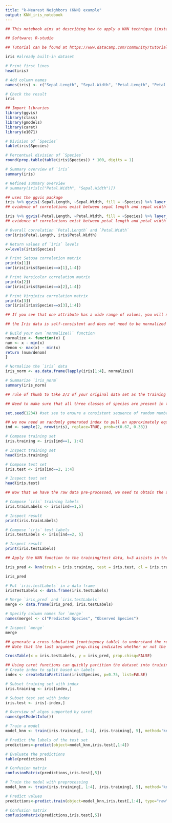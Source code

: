 ```yaml
---
title: "k-Nearest Neighbors (KNN) example"
output: KNN_iris_notebook
---
```

```r
## This notebook aims at describing how to apply a KNN technique (instance-based learning), where new data are classified based on stored, labeled instances. 

## Software: R-studio

## Tutorial can be found at https://www.datacamp.com/community/tutorials/machine-learning-in-r

```


```r
iris #already built-in dataset

# Print first lines
head(iris)

# Add column names
names(iris) <- c("Sepal.Length", "Sepal.Width", "Petal.Length", "Petal.Width", "Species")

# Check the result
iris

## Import libraries
library(ggvis)
library(class)
library(gmodels)
library(caret)
library(e1071)
```

```r
# Division of `Species`
table(iris$Species) 

# Percentual division of `Species`
round(prop.table(table(iris$Species)) * 100, digits = 1)

# Summary overview of `iris`
summary(iris) 

# Refined summary overview
# summary(iris[c("Petal.Width", "Sepal.Width")])

## uses the ggvis package
iris %>% ggvis(~Sepal.Length, ~Sepal.Width, fill = ~Species) %>% layer_points()
## evidence of correlations exist between sepal length and sepal width

iris %>% ggvis(~Petal.Length, ~Petal.Width, fill = ~Species) %>% layer_points()
## evidence of correlations exist between petal length and petal width
```

```r
# Overall correlation `Petal.Length` and `Petal.Width`
cor(iris$Petal.Length, iris$Petal.Width)

# Return values of `iris` levels 
x=levels(iris$Species)

# Print Setosa correlation matrix
print(x[1])
cor(iris[iris$Species==x[1],1:4])

# Print Versicolor correlation matrix
print(x[2])
cor(iris[iris$Species==x[2],1:4])

# Print Virginica correlation matrix
print(x[3])
cor(iris[iris$Species==x[3],1:4])
```

```r
## If you see that one attribute has a wide range of values, you will need to normalize your dataset, because this means that the distance will be dominated by this feature.

## the Iris data is self-consistent and does not need to be normalized but we will epxlore how to do it anyway

# Build your own `normalize()` function
normalize <- function(x) {
num <- x - min(x)
denom <- max(x) - min(x)
return (num/denom)
}

# Normalize the `iris` data
iris_norm <- as.data.frame(lapply(iris[1:4], normalize))

# Summarize `iris_norm`
summary(iris_norm)

```

```r
## rule of thumb to take 2/3 of your original data set as the training set, while the 1/3 that remains will compose the test set.

## Need to make sure that all three classes of species are present in the training model with equal representation

set.seed(1234) #set see to ensure a consistent sequence of random numbers

## we now need an randomly generated index to pull an approximately equal representation of data points to compile our trianing dataset
ind <- sample(2, nrow(iris), replace=TRUE, prob=c(0.67, 0.33))

# Compose training set
iris.training <- iris[ind==1, 1:4]

# Inspect training set
head(iris.training)

# Compose test set
iris.test <- iris[ind==2, 1:4]

# Inspect test set
head(iris.test)

## Now that we have the raw data pre-processed, we need to obtain the attributes, Species in a separate vectors using the same indexing as above.

# Compose `iris` training labels
iris.trainLabels <- iris[ind==1,5]

# Inspect result
print(iris.trainLabels)

# Compose `iris` test labels
iris.testLabels <- iris[ind==2, 5]

# Inspect result
print(iris.testLabels)
```

```r
## Apply the KNN function to the training/test data, k=3 assists in the voting process to avoid ties

iris_pred <- knn(train = iris.training, test = iris.test, cl = iris.trainLabels, k=3)

iris_pred
```

```r

# Put `iris.testLabels` in a data frame
irisTestLabels <- data.frame(iris.testLabels)

# Merge `iris_pred` and `iris.testLabels` 
merge <- data.frame(iris_pred, iris.testLabels)

# Specify column names for `merge`
names(merge) <- c("Predicted Species", "Observed Species")

# Inspect `merge` 
merge

## generate a cross tabulation (contingency table) to understand the relationship between two variables (in this case we want to compare how our test data related to our model results)
## Note that the last argument prop.chisq indicates whether or not the chi-square contribution of each cell is included. The chi-square statistic is the sum of the contributions from each of the individual cells and is used to decide whether the difference between the observed and the expected values is significant.

CrossTable(x = iris.testLabels, y = iris_pred, prop.chisq=FALSE)
```

```r

## Using caret functions can quickly partition the dataset into training/test data
# Create index to split based on labels  
index <- createDataPartition(iris$Species, p=0.75, list=FALSE)

# Subset training set with index
iris.training <- iris[index,]

# Subset test set with index
iris.test <- iris[-index,]

# Overview of algos supported by caret
names(getModelInfo())

# Train a model
model_knn <- train(iris.training[, 1:4], iris.training[, 5], method='knn')
```
```r

# Predict the labels of the test set
predictions<-predict(object=model_knn,iris.test[,1:4])

# Evaluate the predictions
table(predictions)

# Confusion matrix 
confusionMatrix(predictions,iris.test[,5])
```
```r
# Train the model with preprocessing
model_knn <- train(iris.training[, 1:4], iris.training[, 5], method='knn', preProcess=c("center", "scale"))

# Predict values
predictions<-predict.train(object=model_knn,iris.test[,1:4], type="raw")

# Confusion matrix
confusionMatrix(predictions,iris.test[,5])
```

